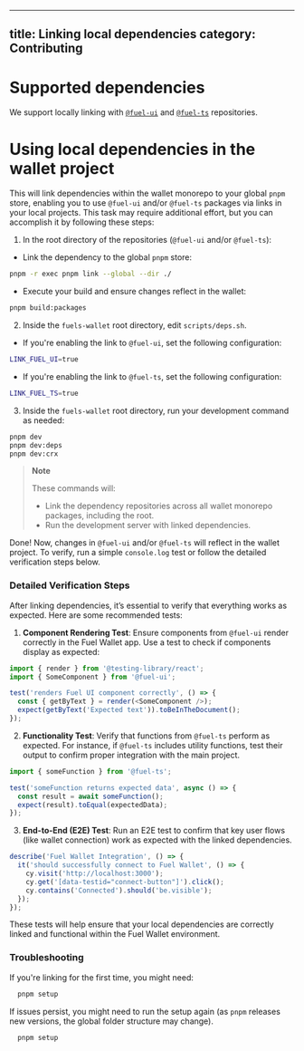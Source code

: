 
---
title: Linking local dependencies
category: Contributing
---

# Supported dependencies

We support locally linking with [`@fuel-ui`](https://github.com/FuelLabs/fuel-ui) and 
[`@fuel-ts`](https://github.com/FuelLabs/fuels-ts) repositories.

# Using local dependencies in the wallet project

This will link dependencies within the wallet monorepo to your global `pnpm` store, enabling 
you to use `@fuel-ui` and/or `@fuel-ts` packages via links in your local projects. 
This task may require additional effort, but you can accomplish it by following these steps:

1. In the root directory of the repositories (`@fuel-ui` and/or `@fuel-ts`):

- Link the dependency to the global `pnpm` store:

```sh
pnpm -r exec pnpm link --global --dir ./
```

- Execute your build and ensure changes reflect in the wallet:

```sh
pnpm build:packages
```

2. Inside the `fuels-wallet` root directory, edit `scripts/deps.sh`.

- If you're enabling the link to `@fuel-ui`, set the following configuration:

```sh
LINK_FUEL_UI=true
```

- If you're enabling the link to `@fuel-ts`, set the following configuration:

```sh
LINK_FUEL_TS=true
```

3. Inside the `fuels-wallet` root directory, run your development command as needed:

```sh
pnpm dev
pnpm dev:deps
pnpm dev:crx
```

> **Note**
>
> These commands will:
>
> - Link the dependency repositories across all wallet monorepo packages, including the root.
> - Run the development server with linked dependencies.

Done! Now, changes in `@fuel-ui` and/or `@fuel-ts` will reflect in the wallet project. 
To verify, run a simple `console.log` test or follow the detailed verification steps below.

### Detailed Verification Steps

After linking dependencies, it’s essential to verify that everything works as expected. 
Here are some recommended tests:

1. **Component Rendering Test**: Ensure components from `@fuel-ui` render correctly in the Fuel 
Wallet app. Use a test to check if components display as expected:

```javascript
import { render } from '@testing-library/react';
import { SomeComponent } from '@fuel-ui';

test('renders Fuel UI component correctly', () => {
  const { getByText } = render(<SomeComponent />);
  expect(getByText('Expected text')).toBeInTheDocument();
});
```

2. **Functionality Test**: Verify that functions from `@fuel-ts` perform as expected. For 
instance, if `@fuel-ts` includes utility functions, test their output to confirm proper 
integration with the main project.

```javascript
import { someFunction } from '@fuel-ts';

test('someFunction returns expected data', async () => {
  const result = await someFunction();
  expect(result).toEqual(expectedData);
});
```

3. **End-to-End (E2E) Test**: Run an E2E test to confirm that key user flows (like wallet 
connection) work as expected with the linked dependencies.

```javascript
describe('Fuel Wallet Integration', () => {
  it('should successfully connect to Fuel Wallet', () => {
    cy.visit('http://localhost:3000');
    cy.get('[data-testid="connect-button"]').click();
    cy.contains('Connected').should('be.visible');
  });
});
```

These tests will help ensure that your local dependencies are correctly linked and functional 
within the Fuel Wallet environment.

### Troubleshooting

If you're linking for the first time, you might need:

```sh
  pnpm setup
```

If issues persist, you might need to run the setup again (as `pnpm` releases new versions, 
the global folder structure may change).

```sh
  pnpm setup
```
